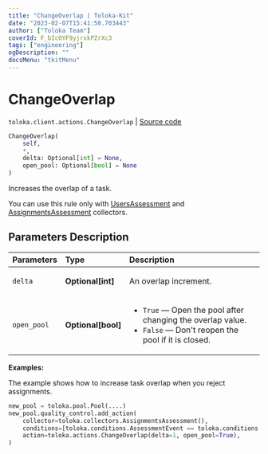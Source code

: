 ```yaml
---
title: "ChangeOverlap | Toloka-Kit"
date: "2023-02-07T15:41:50.703443"
author: ["Toloka Team"]
coverId: F_bIcOYF9yjrxkPZrXc3
tags: ["engineering"]
ogDescription: ""
docsMenu: "tkitMenu"
---
```


# ChangeOverlap
`toloka.client.actions.ChangeOverlap` | [Source code](https://github.com/Toloka/toloka-kit/blob/v1.1.3/src/client/actions.py#L131)

```python
ChangeOverlap(
    self,
    *,
    delta: Optional[int] = None,
    open_pool: Optional[bool] = None
)
```

Increases the overlap of a task.

You can use this rule only with [UsersAssessment](/docs-new/toloka-kit/reference/toloka.client.collectors.UsersAssessment) and [AssignmentsAssessment](/docs-new/toloka-kit/reference/toloka.client.collectors.AssignmentsAssessment) collectors.

## Parameters Description

| Parameters | Type | Description |
| :----------| :----| :-----------|
`delta`|**Optional\[int\]**|<p>An overlap increment.</p>
`open_pool`|**Optional\[bool\]**|<ul> <li>`True` — Open the pool after changing the overlap value.</li> <li>`False` — Don&#x27;t reopen the pool if it is closed.</li> </ul>

**Examples:**

The example shows how to increase task overlap when you reject assignments.

```python
new_pool = toloka.pool.Pool(....)
new_pool.quality_control.add_action(
    collector=toloka.collectors.AssignmentsAssessment(),
    conditions=[toloka.conditions.AssessmentEvent == toloka.conditions.AssessmentEvent.REJECT],
    action=toloka.actions.ChangeOverlap(delta=1, open_pool=True),
)
```
